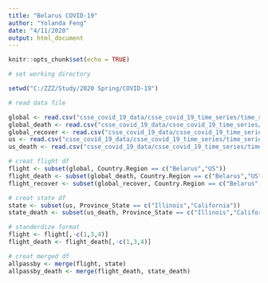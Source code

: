 ```yaml
---
title: "Belarus COVID-19"
author: "Yolanda Feng"
date: "4/11/2020"
output: html_document
---
```


```r
knitr::opts_chunk$set(echo = TRUE)
```

<!-- Set up and read data -->

```r
# set working directory

setwd("C:/ZZZ/Study/2020 Spring/COVID-19")

# read data file

global <- read.csv("csse_covid_19_data/csse_covid_19_time_series/time_series_covid19_confirmed_global.csv")
global_death <- read.csv("csse_covid_19_data/csse_covid_19_time_series/time_series_covid19_deaths_global.csv")
global_recover <- read.csv("csse_covid_19_data/csse_covid_19_time_series/time_series_covid19_recovered_global.csv")
us <- read.csv("csse_covid_19_data/csse_covid_19_time_series/time_series_covid19_confirmed_US.csv")
us_death <- read.csv("csse_covid_19_data/csse_covid_19_time_series/time_series_covid19_deaths_US.csv")
```

<!-- seperate Belarus data -->

```r
# creat flight df
flight <- subset(global, Country.Region == c("Belarus","US"))
flight_death <- subset(global_death, Country.Region == c("Belarus","US"))
flight_recover <- subset(global_recover, Country.Region == c("Belarus","US"))

# creat state df
state <- subset(us, Province_State == c("Illinois","California"))
state_death <- subset(us_death, Province_State == c("Illinois","California"))

# standerdize format
flight <- flight[,-c(1,3,4)]
flight_death <- flight_death[,-c(1,3,4)]

# creat merged df
allpassby <- merge(flight, state)
allpassby_death <- merge(flight_death, state_death)
```